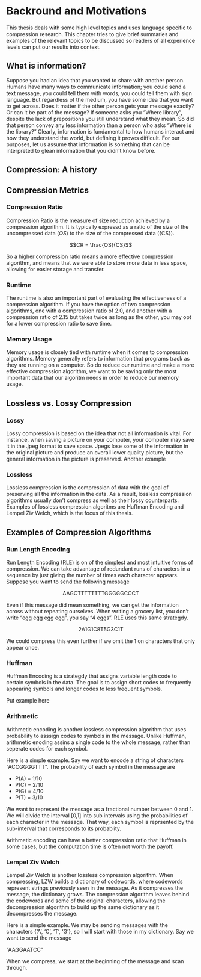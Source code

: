 <!--
This is for including Chapter 1.  Notice that it's also good practice to name your chunk.  This will help you debug potential issues as you knit.  The chunk above is called intro and the one below is called chapter1.  Feel free to change the name of the Rmd file as you wish, but don't forget to change it here from chap1.Rmd.
-->

<!--
The {#rmd-basics} text after the chapter declaration will allow us to link throughout the document back to the beginning of Chapter 1.  These labels will automatically be generated (if not specified) by changing the spaces to hyphens and capital letters to lowercase.  Look for the reference to this label at the beginning of Chapter 2.
-->

# Backround and Motivations

This thesis deals with some high level topics and uses language specific to compression research. This chapter tries to give brief summaries and examples of the relevant topics to be discussed so readers of all experience levels can put our results into context.

## What is information?

  Suppose you had an idea that you wanted to share with another person. Humans have many ways to communicate information; you could send a text message, you could tell them with words, you could tell them with sign language. But regardless of the medium, you have some idea that you want to get across. Does it matter if the other person gets your message exactly? Or can it be part of the message? If someone asks you "Where library", despite the lack of prepositions you still understand what they mean. So did that person convey any less information than a person who asks "Where is the library?"
  Clearly, information is fundamental to how humans interact and how they understand the world, but defining it proves difficult. For our purposes, let us assume that information is something that can be interpreted to glean information that you didn't know before. 
  


## Compression: A history



## Compression Metrics

### Compression Ratio

Compression Ratio is the measure of size reduction achieved by a compression algorithm. It is typically expressd as a ratio of the size of the uncompressed data ($OS$) to the size of the compressed data ({CS}). 

$$CR = \frac{OS}{CS}$$

So a higher compression ratio means a more effective compression algorithm, and means that we were able to store more data in less space, allowing for easier storage and transfer.

### Runtime

The runtime is also an important part of evaluating the effectiveness of a compression algorithm. If you have the option of two compression algorithms, one with a compression ratio of 2.0, and another with a compression ratio of 2.15 but takes twice as long as the other, you may opt for a lower compression ratio to save time. 

### Memory Usage

Memory usage is closely tied with runtime when it comes to compression algorithms. Memory generally refers to information that programs track as they are running on a computer. So do reduce our runtime and make a more effective compression algorithm, we want to be saving only the most important data that our algoritm needs in order to reduce our memory usage.

## Lossless vs. Lossy Compression

### Lossy

Lossy compression is based on the idea that not all information is vital. For instance, when saving a picture on your computer, your computer may save it in the .jpeg format to save space. Jpegs lose some of the information in the original picture and produce an overall lower quality picture, but the general information in the picture is preserved. Another example


### Lossless

Lossless compression is the compression of data with the goal of preserving all the information in the data. As a result, lossless compression algorithms usually don't compress as well as their lossy counterparts. Examples of lossless compression algoritms are Huffman Encoding and Lempel Ziv Welch, which is the focus of this thesis.

## Examples of Compression Algorithms

### Run Length Encoding

Run Length Encoding (RLE) is on of the simplest and most intuitive forms of compression. We can take advantage of redundant runs of characters in a sequence by just giving the number of times each character appears.
  Suppose you want to send the following message 
  
  <p style="text-align: center;">AAGCTTTTTTTTGGGGGCCCT</p>
  
Even if this message did mean something, we can get the information across without repeating ourselves. When writing a grocery list, you don't write "egg egg egg egg", you say "4 eggs". RLE uses this same strategdy. 

  <p style="text-align: center;">2A1G1C8T5G3C1T</p>

We could compress this even further if we omit the 1 on characters that only appear once. 

### Huffman

Huffman Encoding is a strategdy that assigns variable length code to certain symbols in the data. The goal is to assign short codes to frequently appearing symbols and longer codes to less frequent symbols.


Put example here

### Arithmetic

Arithmetic encoding is another lossless compression algorithm that uses probability to asssign codes to symbols in the message. Unlike Huffman, arithmetic enoding assins a single code to the whole message, rather than seperate codes for each symbol.




Here is a simple example. Say we want to encode a string of characters "ACCGGGGTTT". The probability of each symbol in the message are
 
* P(A) = 1/10
* P(C) = 2/10
* P(G) = 4/10
* P(T) = 3/10

We want to represent the message as a fractional number between 0 and 1. We will divide the interval [0,1] into sub intervals using the probabilities of each character in the message. That way, each symbol is reprsented by the sub-interval that corresponds to its probablity.


Arithmetic encoding can have a better compression ratio that Huffman in some cases, but the computation time is often not worth the payoff.

### Lempel Ziv Welch

Lempel Ziv Welch is another lossless compression algorithm. When compressing, LZW builds a dictionary of codewords, where codewords represent strings previously seen in the message. As it compresses the message, the dictionary grows. The compression algorithm leaves behind the codewords and some of the original characters, allowing the decompression algorithm to build up the same dictionary as it decompresses the message.

Here is a simple example. We may be sending messages with the characters {'A', 'C', 'T', 'G'}, so I will start with those in my dictionary. Say we want to send the message 

"AAGGAATCC"

When we compress, we start at the beginning of the message and scan through.



